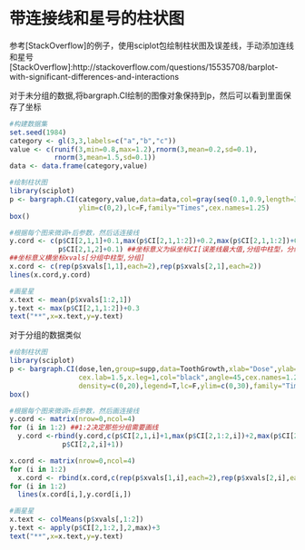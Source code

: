 带连接线和星号的柱状图
========================================================
参考[StackOverflow]的例子，使用sciplot包绘制柱状图及误差线，手动添加连线和星号
[StackOverflow]:http://stackoverflow.com/questions/15535708/barplot-with-significant-differences-and-interactions

对于未分组的数据,将bargraph.CI绘制的图像对象保持到p，然后可以看到里面保存了坐标

```r
#构建数据集
set.seed(1984)
category <- gl(3,3,labels=c("a","b","c"))
value <- c(runif(3,min=0.8,max=1.2),rnorm(3,mean=0.2,sd=0.1),
           rnorm(3,mean=1.5,sd=0.1))
data <- data.frame(category,value)

#绘制柱状图
library(sciplot)
p <- bargraph.CI(category,value,data=data,col=gray(seq(0.1,0.9,length=3)),
                 ylim=c(0,2),lc=F,family="Times",cex.names=1.25)
box()

#根据每个图来微调+后参数，然后话连接线
y.cord <- c(p$CI[2,1,1]+0.1,max(p$CI[2,1,1:2])+0.2,max(p$CI[2,1,1:2])+0.2,
            p$CI[2,1,2]+0.1) ##坐标意义为纵坐标CI[误差线最大值,分组中柱型，分组]
##坐标意义横坐标xvals[分组中柱型,分组]
x.cord <- c(rep(p$xvals[1,1],each=2),rep(p$xvals[2,1],each=2))
lines(x.cord,y.cord)

#画星星
x.text <- mean(p$xvals[1:2,1])
y.text <- max(p$CI[2,1,1:2])+0.3
text("**",x=x.text,y=y.text)
```

对于分组的数据类似

```r
#绘制柱状图
library(sciplot)
p <- bargraph.CI(dose,len,group=supp,data=ToothGrowth,xlab="Dose",ylab="Growth",
                 cex.lab=1.5,x.leg=1,col="black",angle=45,cex.names=1.25,
                 density=c(0,20),legend=T,lc=F,ylim=c(0,30),family="Times")
box()

#根据每个图来微调+后参数，然后画连接线
y.cord <- matrix(nrow=0,ncol=4)
for (i in 1:2) ##1:2决定那些分组需要画线
  y.cord <-rbind(y.cord,c(p$CI[2,1,i]+1,max(p$CI[2,1:2,i])+2,max(p$CI[2,1:2,i])+2,
             p$CI[2,2,i]+1))

x.cord <- matrix(nrow=0,ncol=4)
for (i in 1:2)
  x.cord <- rbind(x.cord,c(rep(p$xvals[1,i],each=2),rep(p$xvals[2,i],each=2)))
for (i in 1:2)
  lines(x.cord[i,],y.cord[i,])

#画星星
x.text <- colMeans(p$xvals[,1:2])
y.text <- apply(p$CI[2,1:2,],2,max)+3
text("**",x=x.text,y=y.text)
```